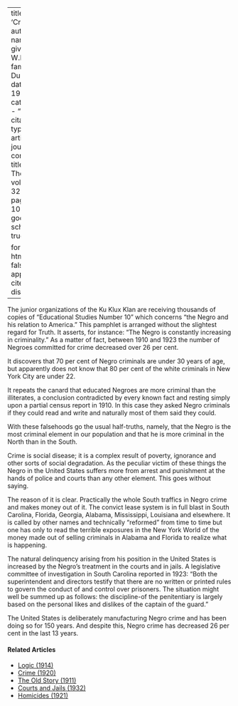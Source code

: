 
---
title: 'Crime'
author:
  - name:
      given: W.E.B.
      family: Du Bois
date: May 1926
categories: 
  - ""
citation: 
  type: article-journal
  container-title: The Crisis
  volume: 32
  issue: 1
  page: 9-10
google-scholar: true

format:
  html:
    toc: false
    appendix-cite-as: display
---


The junior organizations of the Ku Klux Klan are receiving thousands of copies of "Educational Studies Number 10" which concerns "the Negro and his relation to America." This pamphlet is arranged without the slightest regard for Truth. It asserts, for instance: "The Negro is constantly increasing in criminality." As a matter of fact, between 1910 and 1923 the number of Negroes committed for crime decreased over 26 per cent.

It discovers that 70 per cent of Negro criminals are under 30 years of age, but apparently does not know that 80 per cent of the white criminals in New York City are under 22.

It repeats the canard that educated Negroes are more criminal than the illiterates, a conclusion contradicted by every known fact and resting simply upon a partial census report in 1910. In this case they asked Negro criminals if they could read and write and naturally most of them said they could.

With these falsehoods go the usual half-truths, namely, that the Negro is the most criminal element in our population and that he is more criminal in the North than in the South.

Crime is social disease; it is a complex result of poverty, ignorance and other sorts of social degradation. As the peculiar victim of these things the Negro in the United States suffers more from arrest and punishment at the hands of police and courts than any other element. This goes without saying.

The reason of it is clear. Practically the whole South traffics in Negro crime and makes money out of it. The convict lease system is in full blast in South Carolina, Florida, Georgia, Alabama, Mississippi, Louisiana and elsewhere. It is called by other names and technically "reformed" from time to time but one has only to read the terrible exposures in the New York World of the money made out of selling criminals in Alabama and Florida to realize what is happening.

The natural delinquency arising from his position in the United States is increased by the Negro's treatment in the courts and in jails. A legislative committee of investigation in South Carolina reported in 1923: "Both the superintendent and directors testify that there are no written or printed rules to govern the conduct of and control over prisoners. The situation might well be summed up as follows: the discipline-of the penitentiary is largely based on the personal likes and dislikes of the captain of the guard."

The United States is deliberately manufacturing Negro crime and has been doing so for 150 years. And despite this, Negro crime has decreased 26 per cent in the last 13 years.

<!-- Similar articles start here -->
<div  class="clear-wrap"></div>

#### Related Articles

* [Logic (1914)](/Volumes/09/03/logic.html)
* [Crime (1920)](/Volumes/19/04/crime.html)
* [The Old Story (1911)](/Volumes/01/03/old_story.html)
* [Courts and Jails (1932)](/Volumes/39/04/courts_and_jails.html)
* [Homicides (1921)](/Volumes/23/05/homicides.html)

<!-- Similar articles end here -->